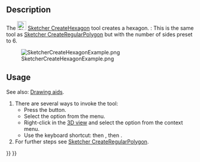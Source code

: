 <languages/>

{{Docnav
|[[Sketcher_CreatePentagon|Pentagon]]
|[[Sketcher_CreateHeptagon|Heptagon]]
|[[Sketcher_Workbench|Sketcher]]
|IconL=Sketcher_CreatePentagon.svg
|IconR=Sketcher_CreateHeptagon.svg
|IconC=Workbench_Sketcher.svg
}}

{{GuiCommand
|Name=Sketcher CreateHexagon
|MenuLocation=Sketch → Sketcher geometries → Create hexagon
|Workbenches=[[Sketcher_Workbench|Sketcher]]
|Shortcut={{KEY|G}} {{KEY|P}} {{KEY|6}}
|Version=0.15
|SeeAlso=[[Sketcher_CreateRegularPolygon|Sketcher CreateRegularPolygon]]
}}

==Description==

The [[Image:Sketcher_CreateHexagon.svg|24px]] [[Sketcher_CreateHexagon|Sketcher CreateHexagon]] tool creates a hexagon. {{Version|1.0}}: This is the same tool as [[Sketcher_CreateRegularPolygon|Sketcher CreateRegularPolygon]] but with the number of sides preset to 6.

[[Image:SketcherCreateHexagonExample.png‎]]

==Usage==

See also: [[Sketcher_Workbench#Drawing_aids|Drawing aids]].

# There are several ways to invoke the tool:
#* Press the {{Button|[[Image:Sketcher_CreateHexagon.svg|16px]] [[Sketcher_CreateHexagon|Hexagon]]}} button.
#* Select the {{MenuCommand|Sketcher → Sketcher geometries → [[Image:Sketcher_CreateHexagon.svg|16px]] Create hexagon}} option from the menu.
#* Right-click in the [[3D_view|3D view]] and select the {{MenuCommand|[[Image:Sketcher_CreateHexagon.svg|16px]] Create hexagon}} option from the context menu.
#* Use the keyboard shortcut: {{KEY|G}} then {{KEY|P}}, then {{KEY|6}}.
# For further steps see [[Sketcher_CreateRegularPolygon#Usage|Sketcher CreateRegularPolygon]].


{{Docnav
|[[Sketcher_CreatePentagon|Pentagon]]
|[[Sketcher_CreateHeptagon|Heptagon]]
|[[Sketcher_Workbench|Sketcher]]
|IconL=Sketcher_CreatePentagon.svg
|IconR=Sketcher_CreateHeptagon.svg
|IconC=Workbench_Sketcher.svg
}}

{{Sketcher Tools navi{{#translation:}}}}
{{Userdocnavi{{#translation:}}}}